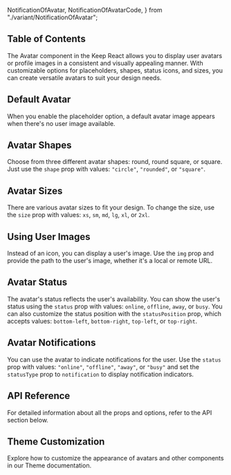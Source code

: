   NotificationOfAvatar,
  NotificationOfAvatarCode,
} from "./variant/NotificationOfAvatar";

## Table of Contents

The Avatar component in the Keep React allows you to display user avatars or profile images in a consistent and visually appealing manner. With customizable options for placeholders, shapes, status icons, and sizes, you can create versatile avatars to suit your design needs.

## Default Avatar

When you enable the placeholder option, a default avatar image appears when there's no user image available.

<CodePreview github="Avatar/Avatar.tsx" code={DefaultAvatarCode}>
  <DefaultAvatar />
</CodePreview>

## Avatar Shapes

Choose from three different avatar shapes: round, round square, or square. Just use the `shape` prop with values: `"circle"`, `"rounded"`, or `"square"`.

<CodePreview github="Avatar/Avatar.tsx" code={ShapeAvatarCode}>
  <ShapeAvatar />
</CodePreview>

## Avatar Sizes

There are various avatar sizes to fit your design. To change the size, use the `size` prop with values: `xs`, `sm`, `md`, `lg`, `xl`, or `2xl`.

<CodePreview github="Avatar/Avatar.tsx" code={SizesOfAvatarCode}>
  <SizesOfAvatar />
</CodePreview>

## Using User Images

Instead of an icon, you can display a user's image. Use the `img` prop and provide the path to the user's image, whether it's a local or remote URL.

<CodePreview github="Avatar/Avatar.tsx" code={ImageOfAvatarCode}>
  <ImageOfAvatar />
</CodePreview>

## Avatar Status

The avatar's status reflects the user's availability. You can show the user's status using the `status` prop with values: `online`, `offline`, `away`, or `busy`. You can also customize the status position with the `statusPosition` prop, which accepts values: `bottom-left`, `bottom-right`, `top-left`, or `top-right`.

<CodePreview github="Avatar/Avatar.tsx" code={StatusOfAvatarCode}>
  <StatusOfAvatar />
</CodePreview>

## Avatar Notifications

You can use the avatar to indicate notifications for the user. Use the `status` prop with values: `"online"`, `"offline"`, `"away"`, or `"busy"` and set the `statusType` prop to `notification` to display notification indicators.

<CodePreview github="Avatar/Avatar.tsx" code={NotificationOfAvatarCode}>
  <NotificationOfAvatar />
</CodePreview>

## API Reference

For detailed information about all the props and options, refer to the API section below.

<ComponentApi data={avatarApiData} />

## Theme Customization

Explore how to customize the appearance of avatars and other components in our Theme documentation.

<CssThemePreview code={useTheme().theme.avatar} />
